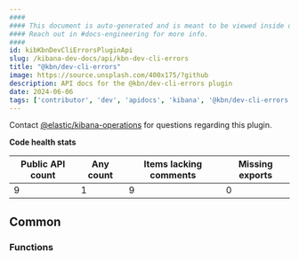```yaml
---
####
#### This document is auto-generated and is meant to be viewed inside our experimental, new docs system.
#### Reach out in #docs-engineering for more info.
####
id: kibKbnDevCliErrorsPluginApi
slug: /kibana-dev-docs/api/kbn-dev-cli-errors
title: "@kbn/dev-cli-errors"
image: https://source.unsplash.com/400x175/?github
description: API docs for the @kbn/dev-cli-errors plugin
date: 2024-06-06
tags: ['contributor', 'dev', 'apidocs', 'kibana', '@kbn/dev-cli-errors']
---
```




Contact [@elastic/kibana-operations](https://github.com/orgs/elastic/teams/kibana-operations) for questions regarding this plugin.

**Code health stats**

| Public API count  | Any count | Items lacking comments | Missing exports |
|-------------------|-----------|------------------------|-----------------|
| 9 | 1 | 9 | 0 |

## Common

### Functions
<DocDefinitionList data={kbnDevCliErrorsObj.common.functions}/>

